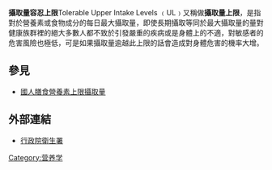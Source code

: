 '''攝取量容忍上限'''Tolerable Upper Intake Levels ﹙UL﹚又稱做'''攝取量上限'''，是指對於營養素或食物成分的每日最大攝取量，即使長期攝取等同於最大攝取量的量對健康族群裡的絕大多數人都不致於引發嚴重的疾病或是身體上的不適，對敏感者的危害風險也極低，可是如果攝取量逾越此上限的話會造成對身體危害的機率大增。

== 參見 ==
*[[國人膳食營養素上限攝取量|國人膳食營養素上限攝取量]]
== 外部連結 ==
*[https://web.archive.org/web/20081026121707/http://www.doh.gov.tw/ 行政院衛生署]

{{醫學小作品}}
[[Category:营养学|Category:营养学]]